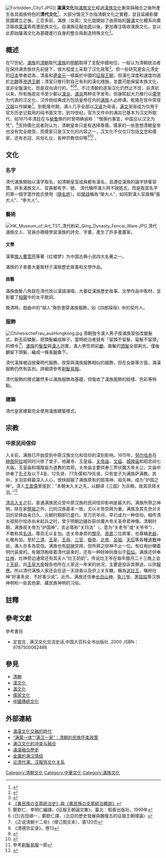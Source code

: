 [[File:Forbidden_City1.JPG|thumb]]]] 
'''滿漢文化'''指[[滿族|滿族]][[文化|文化]]經過[[漢文化|漢族文化]]衝突與融合之後所產生各具兩族特色的'''清代文化'''<ref name="沈林">{{cite web| language =| publisher =| title =试论满汉文化的冲突与融合| url =http://www.hi138.com/?i51944| author =沈林| date =2007-02-04| accessdate =| archive-date =2013-12-05| archive-url =https://web.archive.org/web/20131205065928/http://www.hi138.com/?i51944| dead-url =yes}}</ref>，大部分情況下亦指清朝文化之實體，並且延續影響民國建立之後。三百多前，滿族（女真）文化就開始了由原始的[[薩滿|薩滿]]文化體系向廣泛吸收[[蒙古|蒙]][[漢族|漢]]等周遭民族文化。自滿族征服[[中原|中原]]以後，更加專注吸收漢族文化，並以此原始薩滿文化為基礎進行自身的整合與創造特殊文化<ref name="老舍">{{cite web| language =zh-tw| publisher =中西文化研究 半月刊| title =滿漢文化的藝術交融── 由老舍小說開去| url =http://www.ipm.edu.mo/p_sinowestern/issue1_june08/121_a.pdf| author =崔明芬| date =2008年6月| accessdate =}}{{dead link|date=2018年3月 |bot=InternetArchiveBot |fix-attempted=yes }}</ref>。

== 概述 ==
在17世紀，[[滿族|滿族]]的[[清朝|清朝]]取代[[漢族|漢族]]的[[明朝|明朝]]取得了支配中國地位，一般认为清朝统治者在保持满贵族优先前提下，很大程度上采取了汉化政策<ref>{{Cite web |url=http://cathay.ce.cn/history/200902/10/t20090210_18168261.shtml |title=清朝的汉化政策 |access-date=2010-07-03 |archive-date=2009-07-19 |archive-url=https://web.archive.org/web/20090719134135/http://cathay.ce.cn/history/200902/10/t20090210_18168261.shtml |dead-url=yes }}</ref>。但一些研究遼金元清史的[[日本|日本]]學者認為，清虽和[[遼朝|遼]][[金朝|金]][[元朝|元]]一樣屬於中國的[[征服王朝|征服王朝]]，但漢化深度和速度均遜於[[北魏|北魏]]等[[滲透王朝|滲透王朝]]；清室只推行對自己有利的漢化措施，並盡可能保留本族文化，並非全盤漢化，而是双向进行的。<ref>[http://ncyu3w.ncyu.edu.tw/files/site_content/ncyuhg/%E7%AC%AC%E5%9B%9B%E6%AC%A1%E6%9C%83%E8%AD%B0%E7%B4%80%E9%8C%84.pdf 《異民族の支那統治史》與《異民族の支那統治概說》]{{dead link|date=2018年3月 |bot=InternetArchiveBot |fix-attempted=yes }}</ref><ref>鄭欽仁、李明仁編譯，《征服王朝論文集》，臺北：稻香出版社，1999年</ref><ref> (日)吉田順一，鄭欽仁譯，〈北亞的歷史發展與魏復古的征服王朝理論〉</ref>。不过清朝的逐渐汉化仍然止不住，自清初以来，所有施政文书至少都以[[漢文|漢文]]、[[滿文|滿文]]两种文字发布。但康熙起大力推行以[[儒学|儒学]]为代表的汉文化，汉传统经典成为包括皇帝在内的[[满族|满族]]人必修课。乾隆在宫中常穿[[汉服|汉服]]以作娛樂<ref>《正说清朝十二帝》（增订图文本），第120页</ref>。到乾隆中期，满人几乎全部以[[汉语|汉语]]为母语，[[满文|满文]]渐渐成为仅用于官方历史记载用的纯书面文字。到19世纪，官方文件中的满文已基本为汉文所取代，如1875年清廷在与[[秘鲁|秘鲁]]换约时曾明确谕称：“惟换约事宜，中国总以汉文为凭”。<ref>《清德宗实录》，卷13</ref>支持儒化说者则认为，清朝皇帝只是有选择尊儒，儒家的一些思想清朝皇帝也没有完全接受，而儒家只是汉文化的内容之一，汉文化不仅仅只包括[[文字|文字]]和儒家，还有衣冠、风俗礼仪、各种宗教信仰等<ref>{{cite book | author = 张尔田 | authorlink = | coauthors = | editor = | others = | title = 清列朝后妃传稿 | origdate = | origyear = | origmonth = | url = | format = | accessdate = | accessyear = | accessmonth = | edition = 第七十五辑 | series = 近代中国史料丛刊 | date = 1972年 | year = | month = | publisher = 文海出版社有限公司 | location = | language = | isbn = | oclc = | doi = | id = | pages = | chapter = | chapterurl = | quote = }} </ref><ref>{{cite journal zh| author = 姜小莉| date = 2007年| title = 满族汉化与中华民族多元一体格局的形成| journal = 大连民族学院学报| volume = 第9卷| issue = 第04期| 7 = | url = http://d.wanfangdata.com.cn/Periodical_dlmzxyxb200704005.aspx| accessdate = 2008-11-15| archive-date = 2015-05-01| archive-url = https://web.archive.org/web/20150501202532/http://d.wanfangdata.com.cn/Periodical_dlmzxyxb200704005.aspx| dead-url = no}}</ref> 。

== 文化 ==
=== 名字 ===
清代滿族開始以漢字取名，如清朝皇室成員都有漢名，且遵從漢族的論字排輩習慣。許多滿族文人、官員都有字、號。
清代稱呼滿人時不說姓氏，而是取其名字的第一個字當作姓氏使用（[[隨名姓|隨名姓]]）。如[[榮祿|榮祿]]稱為“榮大人”，如同對漢人官員稱“張大人”、“李大人”。

=== 藝術 ===
[[File:HK_Museum_of_Art_TST_清代粉彩_Qing_Dynasty_Fencai_Ware.JPG|thumb]]
清代滿族文人、官員亦積極學習漢族的詩文、字畫，產生了許多書畫家。

==== 文學 ====
漢軍[[旗人|旗人]][[曹雪芹|曹雪芹]]等著《红楼梦》为中国古典小说四大名著之一。

滿族的子弟書大量取材于漢族歷史故事和文學作品。

==== 曲藝 ====
滿族曲藝八角鼓在清代改以漢語演唱，大量從漢族歷史故事、文學作品中取材，並影響了[[相聲|相聲]]中的太平歌詞。

晚清時，戲曲中的“胡人”角色會穿滿族服飾，如《四郎探母》中的契丹人。

===服飾===
{{main|清朝服飾|唐裝}}
[[File:ChinesischeFrau_ausHongkong.jpg|left]]
清朝強令漢人男子按滿族習俗改變髮式，剃去前額髮，把頭髮編成辮子。當時統治者就有「留頭不留髮，留髮不留頭」的頒令<ref>參考[[剃髮易服|剃髮易服]]一節</ref>。[[滿族|滿族]]的[[髮型|髮型]]與[[漢人|漢人]]迥異，滿人男性把前[[顱|顱]]、兩鬢的[[頭髮|頭髮]]全部剃光，僅後顱留下頭髮，編成一條長[[辮|辮]]垂下。

清代漢族被迫放棄明代服飾，改穿與滿族服飾相似的服飾，但在女裝等方面，滿漢服飾仍然有區別。詳細請參考[[剃髮易服|剃髮易服]]。

清代服飾的樣式雖然多以滿族服飾為基礎，但吸收了漢族服飾的紋樣、色彩等特點。

===建築===
清代皇家建築完全使用漢族建築樣式。

==宗教==
=== 中原民间信仰 ===
入关前，满族已开始受到中原汉族文化和信仰的深刻影响。1615年，[[努尔哈赤|努尔哈赤]]在[[赫图阿拉|赫图阿拉]]城同时兴修了堂子、地藏寺、玉皇庙、[[关帝庙|关帝庙]]、[[文庙|文庙]]、[[城隍庙|城隍庙]]和昭忠祠七大庙，玉皇庙和城隍庙为道教的宫观，关帝庙主要供奉三界伏魔大帝关公，文庙中供奉了[[孔子|孔子]]及以下4圣、12先贤、77先儒和79先贤。只有堂子为满族萨满教。其中，关羽崇拜最深入人心，很快超越了满族原有的部落神、祖先神，成为“护国之神”。清人[[王嵩儒|王嵩儒]]曾提到：“本朝未入关之先，以翻译《三国》为兵略，故其崇拜关羽。”<ref>{{cite web |author1=李云霞 |author2=刘健 |title=满族人尊称关羽为“关爷爷”，奉为“护国之神” |url=https://xw.qq.com/view_news/20160718010370/VIE2016071801037000 |website=澎湃新闻 |publisher=黑龙江民族丛刊  沈阳故宫博物院院刊 |accessdate=2019-07-07 |date=2016-07-18 |archive-date=2020-10-01 |archive-url=https://web.archive.org/web/20201001181438/https://xw.qq.com/view_news/20160718010370/VIE2016071801037000 |dead-url=no }}</ref>

[[清兵入关|清兵入关]]之后，普通满族民众受中原汉族的民间信仰影响是最大的{{refTag|name=金启孮95|1={{harvnb|金启孮|2009|p=95}}}}。满族所祭之神明，除在家[[祭祖|祭祖]]之外，已同汉族基本一致{{refTag|name=金启孮95}}，尤以关帝崇拜为重。满族及其先世对关羽的崇拜由来已久，元朝时期即已盛行{{refTag|name=全史87|1={{harvnb|稻叶君山|但焘（译）|2008|p=87}}}}。至万历年间，早已成为一种信仰。相传清太祖努尔哈赤尚未起兵之时，曾于明朝边疆处获伏魔大帝关圣帝君神像{{refTag|name=全史87}}。清朝时期，满族视关帝为“护国神”，言必尊称“关玛法”（{{lang-mnc|ᡤᡠᠸᠠᠨ<br />ᠮᠠᡶᠠ|v=guwan mafa|a=guwan mafa}}，意为“关老爷”或“关爷爷”），不敢称其[[名讳|名讳]]，尊崇无以复加{{refTag|name=金启孮95}}。连关帝身旁的[[關平|關平]]、[[周倉|周倉]]二位將軍，也尊稱[[老爺|老爺]]，礼敬有加。至於[[三清|三清]]、[[玉皇|玉皇]]、[[西王母|王母]]、[[三官|三官]]、[[嶽帝|嶽帝]]、[[北帝|北帝]]、[[呂祖|呂祖]]、[[媽祖|天后]]等各種[[道教|道教]]神祇，滿人亦多為崇信。满族也有[[财神|财神]]崇拜，但所拜之财神不止一位。有红袍纱帽着明代装束的，有翎顶袍褂着清代装束的，还有一种财神则类似于[[狐仙|狐仙]]{{refTag|1={{harvnb|金启孮|2009|p=96}}}}。满族还供奉[[灶神|灶神]]，灶神旁边通常还有其夫人“灶王奶奶”。传说灶王爷在每年腊月二十三晚上会上[[天庭|天庭]]，向[[玉皇大帝|玉皇大帝]]報告他所在人家这一年来的状况，主要是投诉其罪過，以供[[業_(佛教)|報應]]。所以清代满族人家还会在这一天烧香以及供上关东糖，稱為[[送神日|送灶王]]，嘱咐灶神“好事多说，不好事少说”{{refTag|1={{harvnb|金启孮|2009|p=97}}}}。此外，满族还信奉[[长白山|长白]][[山神|山神]]、[[兔儿爷|兔儿爷]]、[[紫姑|茅姑姑]]等汉族神明和一些其他蒙、藏民族神明的习俗{{refTag|1={{harvnb|金启孮|2009|pp=95, 97}}}}。

== 註釋 ==
{{Reflist|group=參}}

==參考文獻==
<div class="references-small">
<references></references>
</div>

; 參考書目 
*定宜庄 , 满汉文化交流史话,中国大百科全书出版社 ,2000 ,ISBN：9787500062486 

==參見==
*[[清朝|清朝]]
*[[漢文化|漢文化]]
*[[滿文化|滿文化]]
*[[儒家文化|儒家文化]]
*[[中國傳統文化|中國傳統文化]]

== 外部連結 ==
*[http://www.guoxuejiaoyu.com/viewnews-8086.html 滿漢文化交融的時代]{{dead link|date=2018年3月 |bot=InternetArchiveBot |fix-attempted=yes }}
*[http://www.douban.com/group/topic/9760715/ “满蒙一体”“满汉一家”：清朝的民族怀柔政策] {{Wayback|url=http://www.douban.com/group/topic/9760715/ |date=20210410013153 }}
*[http://www.hi138.com/?i51944 满汉文化的冲突与融合] {{Wayback|url=http://www.hi138.com/?i51944 |date=20131205065928 }}
*[https://web.archive.org/web/20090809020333/http://news.backchina.com/2009/8/4/big5_51542.html 滿漢融合歷史]
*[https://web.archive.org/web/20120205072933/http://news.hunantv.com/x/w/20090203/132064.html 金庸的满汉情结]
*[https://web.archive.org/web/20130801125119/http://xb.zjff.net/uploads/file/2009_02_16_143050.pdf 论清代满、汉服饰文化关系]

[[Category:清朝文化|Category:清朝文化]]
[[Category:中華文化|Category:中華文化]]
[[Category:滿族文化|Category:滿族文化]]